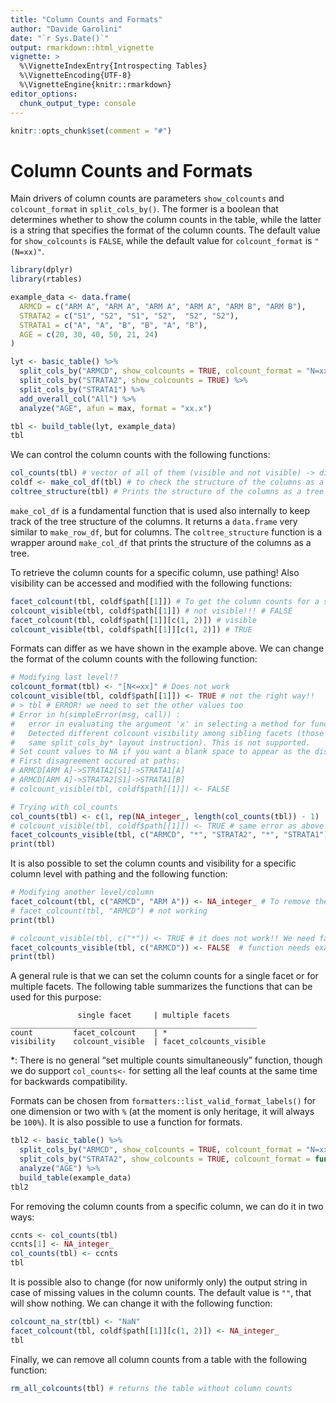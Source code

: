 ```yaml
---
title: "Column Counts and Formats"
author: "Davide Garolini"
date: "`r Sys.Date()`"
output: rmarkdown::html_vignette
vignette: >
  %\VignetteIndexEntry{Introspecting Tables}
  %\VignetteEncoding{UTF-8}
  %\VignetteEngine{knitr::rmarkdown}
editor_options:
  chunk_output_type: console
---
```


```r
knitr::opts_chunk$set(comment = "#")
```

# Column Counts and Formats

Main drivers of column counts are parameters `show_colcounts` and `colcount_format` in `split_cols_by()`. The former is a boolean that determines whether to show the column counts in the table, while the latter is a string that specifies the format of the column counts. The default value for `show_colcounts` is `FALSE`, while the default value for `colcount_format` is `"(N=xx)"`.

```r
library(dplyr)
library(rtables)

example_data <- data.frame(
  ARMCD = c("ARM A", "ARM A", "ARM A", "ARM A", "ARM B", "ARM B"),
  STRATA2 = c("S1", "S2", "S1", "S2",  "S2", "S2"),
  STRATA1 = c("A", "A", "B", "B", "A", "B"),
  AGE = c(20, 30, 40, 50, 21, 24)
)

lyt <- basic_table() %>%
  split_cols_by("ARMCD", show_colcounts = TRUE, colcount_format = "N=xx") %>%
  split_cols_by("STRATA2", show_colcounts = TRUE) %>%
  split_cols_by("STRATA1") %>%
  add_overall_col("All") %>%
  analyze("AGE", afun = max, format = "xx.x")

tbl <- build_table(lyt, example_data)
tbl
```

We can control the column counts with the following functions:

```r
col_counts(tbl) # vector of all of them (visible and not visible) -> difficult to read/use for nested structures
coldf <- make_col_df(tbl) # to check the structure of the columns as a data.frame
coltree_structure(tbl) # Prints the structure of the columns as a tree
```

`make_col_df` is a fundamental function that is used also internally to keep track of the tree structure of the columns. It returns a `data.frame` very similar to `make_row_df`, but for columns. The `coltree_structure` function is a wrapper around `make_col_df` that prints the structure of the columns as a tree.

To retrieve the column counts for a specific column, use pathing! Also visibility can be accessed and modified with the following functions:

```r
facet_colcount(tbl, coldf$path[[1]]) # To get the column counts for a specific column at a specific level
colcount_visible(tbl, coldf$path[[1]]) # not visible!!! # FALSE
facet_colcount(tbl, coldf$path[[1]][c(1, 2)]) # visible
colcount_visible(tbl, coldf$path[[1]][c(1, 2)]) # TRUE
```

Formats can differ as we have shown in the example above. We can change the format of the column counts with the following function:

```r
# Modifying last level!?
colcount_format(tbl) <- "[N<=xx]" # Does not work
colcount_visible(tbl, coldf$path[[1]]) <- TRUE # not the right way!!
# > tbl # ERROR! we need to set the other values too
# Error in h(simpleError(msg, call)) :
#   error in evaluating the argument 'x' in selecting a method for function 'toString':
#   Detected different colcount visibility among sibling facets (those arising from the
#   same split_cols_by* layout instruction). This is not supported.
# Set count values to NA if you want a blank space to appear as the displayed count for particular facets.
# First disagreement occured at paths:
# ARMCD[ARM A]->STRATA2[S1]->STRATA1[A]
# ARMCD[ARM A]->STRATA2[S1]->STRATA1[B]
# colcount_visible(tbl, coldf$path[[1]]) <- FALSE

# Trying with col_counts
col_counts(tbl) <- c(1, rep(NA_integer_, length(col_counts(tbl)) - 1)
# colcount_visible(tbl, coldf$path[[1]]) <- TRUE # same error as above we need facets!!
facet_colcounts_visible(tbl, c("ARMCD", "*", "STRATA2", "*", "STRATA1")) <- TRUE # does not work
print(tbl)
```

It is also possible to set the column counts and visibility for a specific column level with pathing and the following function:

```r
# Modifying another level/column
facet_colcount(tbl, c("ARMCD", "ARM A")) <- NA_integer_ # To remove the column counts for a specific column
# facet_colcount(tbl, "ARMCD") # not working
print(tbl)

# colcount_visible(tbl, c("*")) <- TRUE # it does not work!! We need facet_colcount_visible
facet_colcounts_visible(tbl, c("ARMCD")) <- FALSE  # function needs examples and connection to colcounts_visible
print(tbl)
```

A general rule is that we can set the column counts for a single facet or for multiple facets. The following table summarizes the functions that can be used for this purpose:

```
               single facet     | multiple facets
_______________________________________________________
count         facet_colcount    | *
visibility    colcount_visible  | facet_colcounts_visible          

```
*: There is no general "set multiple counts simultaneously" function, though we do support `col_counts<-` for setting all the leaf counts at the same time for backwards compatibility.

Formats can be chosen from `formatters::list_valid_format_labels()` for one dimension or two with `%` (at the moment is only heritage, it will always be `100%`). It is also possible to use a function for formats.

```r
tbl2 <- basic_table() %>%
  split_cols_by("ARMCD", show_colcounts = TRUE, colcount_format = "N=xx (xx%)") %>%
  split_cols_by("STRATA2", show_colcounts = TRUE, colcount_format = function(x, ...) {browser()}) %>%
  analyze("AGE") %>%
  build_table(example_data)
tbl2
```

For removing the column counts from a specific column, we can do it in two ways:

```r
ccnts <- col_counts(tbl)
ccnts[1] <- NA_integer_
col_counts(tbl) <- ccnts
tbl
```

It is possible also to change (for now uniformly only) the output string in case of missing values in the column counts. The default value is `""`, that will show nothing. We can change it with the following function:

```r
colcount_na_str(tbl) <- "NaN"
facet_colcount(tbl, coldf$path[[1]][c(1, 2)]) <- NA_integer_
tbl
```

Finally, we can remove all column counts from a table with the following function:

```r
rm_all_colcounts(tbl) # returns the table without column counts
```
